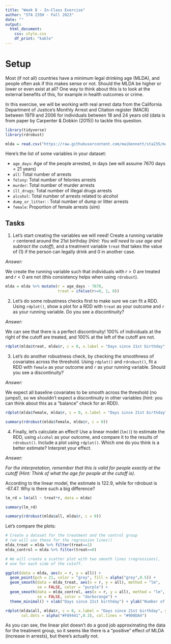 ```yaml
---
title: "Week 8 - In-Class Exercise"
author: "STA 235H - Fall 2023"
date: ""
output: 
  html_document:
    css: style.css
    df_print: "kable"
---
```

<style type="text/css">
div.main-container {
  max-width: 1800px;
  margin-left: auto;
  margin-right: auto;
}

@media only screen and (max-width: 600px) {
   body {
      margin: 0;
      padding: 0;
   }
   .sample {
      width: 100%;
   }
}
</style>

# Setup

Most (if not all) countries have a minimum legal drinking age (MLDA), and people often ask if this makes sense or not. Should the MLDA be higher or lower or even exist at all? One way to think about this is to look at the external benefits of this, for example in health outcomes or crime.

In this exercise, we will be working with real arrest data from the California Department of Justice's Monthly Arrest and Citation register (MACR) between 1979 and 2006 for individuals between 18 and 24 years old (data is from paper by Carpenter & Dobkin (2015)) to tackle this question.


```r
library(tidyverse)
library(rdrobust)

mlda = read.csv("https://raw.githubusercontent.com/maibennett/sta235/main/exampleSite/content/Classes/Week8/1_RDD/data/mlda_18_24.csv")
```

Here's the list of some variables in your dataset:

- `age_days`: Age of the people arrested, in days (we will assume 7670 days = 21 years)
- `all`: Total number of arrests
- `felony`: Total number of felonies arrests
- `murder`: Total number of murder arrests
- `ill_drugs`: Total number of illegal drugs arrests
- `alcohol`: Total number of arrests related to alcohol
- `dump_or_litter`: : Total number of dump or litter arrests
- `female`: Proportion of female arrests (sim)

## Tasks

1) Let's start creating the variables we will need! Create a running variable `r` centered around the 21st birthday (*Hint: You will need to use age and subtract the cutoff*), and a treatment variable `treat` that takes the value of (1) if the person can legally drink and 0 in another case.

*Answer:*

We create the running variable such that individuals with $r>0$ are treated and $r<0$ are not (this consistency helps when using `rdrobust`).

```r
mlda = mlda %>% mutate(r = age_days - 7670,
                       treat = ifelse(r>=0, 1, 0))
```

2) Let's do some robustness checks first to make sure we can fit a RDD. Using `rdplot()`, show a plot for a RDD with `treat` as your outcome and `r` as your running variable. Do you see a discontinuity?

*Answer:*

We can see that there is a perfect discontinuity! 100% of individuals at the right of the cutoff are treated, and 100% at the left of the cutoff are not.

```r
rdplot(mlda$treat, mlda$r, c = 0, x.label = "Days since 21st birthday", y.lab = "Legally able to drink (proportion)")
```

3) Let's do another robustness check, by checking the smoothness of covariates across the threshold. Using `rdplot()` and `rdrobust()`, fit a RDD with `female` as your outcome and `r` as your running variable. Should you see a discontinuity?

*Answer:*

We expect all baseline covariates to be smooth across the threshold (no jumps!), so we shouldn't expect a discontinuity in other variables (hint: you can think about this as a "balance" check for an RDD).

```r
rdplot(mlda$female, mlda$r, c = 0, x.label = "Days since 21st birthday", y.lab = "Female arrests (proportion)")
```

```r
summary(rdrobust(mlda$female, mlda$r, c = 0))
```


4) Finally, let's calculate an effect! Use a linear model (`lm()`) to estimate the RDD, using `alcohol` as your outcome, and compare it to the results of `rdrobust()`. Include a plot using `rdplot()`. Which one do you think is a better estimate? Interpret your  effect.

*Answer:*

*For the interpretation, remember that this is valid for people exactly at the cutoff (Hint: Think of what the age for people at the cutoff is)*.

According to the linear model, the estimate is 122.9, while for rdrobust is -67.47. Why is there such a big difference?

```r
lm_rd = lm(all ~ treat*r, data = mlda)

summary(lm_rd)

summary(rdrobust(mlda$all, mlda$r, c = 0))
```

Let's compare the plots:

```r
# Create a dataset for the treatment and the control group
# (we will use these for the regression lines!)
mlda_treat = mlda %>% filter(treat==1)
mlda_control = mlda %>% filter(treat==0)

# We will create a scatter plot with two smooth lines (regressions),
# one for each side of the cutoff.

ggplot(data = mlda, aes(x = r, y = all)) +
  geom_point(pch = 21, color = "grey", fill = alpha("grey",0.5)) +
  geom_smooth(data = mlda_treat, aes(x = r, y = all), method = "lm",
              se = FALSE, color = "purple") +
  geom_smooth(data = mlda_control, aes(x = r, y = all), method = "lm",
              se = FALSE, color = "darkorange") +
  theme_minimal() + xlab("Days since 21st birthday") + ylab("Number of alcohol arrests")

rdplot(mlda$all, mlda$r, c = 0, x.label = "Days since 21st birthday", y.label = "Number of alcohol arrests",
       col.dots = alpha("#F89441",0.3), col.lines = "#900DA4")
```


As you can see, the linear plot doesn't do a good job approximating the data for the treatment group, so it seems like there is a "positive" effect of MLDA (increase in arrests), but there's actually not.